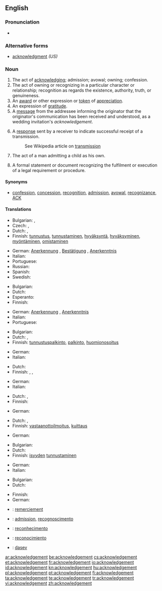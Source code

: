 ==English==

===Pronunciation===
* {{audio|en-us-acknowledgement.ogg|Audio (US)}}

===Alternative forms===
* [[acknowledgment]] ''(US)''

===Noun===
{{en-noun}}  {{British}}

# The act of [[acknowledge|acknowledging]]; admission; avowal; owning; confession.
# The act of owning or recognizing in a particular character or relationship; recognition as regards the existence, authority, truth, or genuineness.
# An [[award]] or other expression or [[token]] of [[appreciation]].
# An expression of [[gratitude]].
# A [[message]] from the addressee informing the originator that the originator's communication has been received and understood, as a wedding invitation's ''acknowledgement''.
# {{context|Telecommunications|computing|networking}} A [[response]] sent by a receiver to indicate successful receipt of a transmission.
#: See Wikipedia article on [[w:transmission (telecommunications)|transmission]]
# {{context|legal}} The act of a man admitting a child as his own.
# {{context|legal}} A formal statement or document recognizing the fulfilment or execution of a legal requirement or procedure.

====Synonyms====
* [[confession]], [[concession]], [[recognition]], [[admission]], [[avowal]], [[recognizance]], [[ACK]]

====Translations====
{{trans-top|act of acknowledging}}
* Bulgarian: {{t+|bg|признание}},  {{t|bg|потвърждение}}
* Czech: {{t-|cs|uznání|n}}, {{t|cs|přiznání|n}}
* Dutch: {{t+|nl|erkenning}},  {{t+|nl|bekentenis|f}}
* Finnish: [[tunnustus]], [[tunnustaminen]], [[hyväksyntä]], [[hyväksyminen]], [[myöntäminen]], [[omistaminen]]
{{trans-mid}}
* German: [[Anerkennung]] {{f}}, [[Bestätigung]] {{f}}, [[Anerkenntnis]] {{n}}
* Italian: {{t+|it|riconoscimento|m}}
* Portuguese: {{t+|pt|reconhecimento|m}}
* Russian: {{t|ru|признание|n|sc=Cyrl}}
* Spanish: {{t-|es|reconocimiento|m}}
* Swedish: {{t|sv|erkännande}}
{{trans-bottom}}

{{trans-top|act of owning or recognizing in a particular character or relationship}}
* Bulgarian: {{t+|bg|признание}}
* Dutch: {{t+|nl|erkenning|f}}
* Esperanto: {{t|eo|agnosko}}
* Finnish: {{t-|fi|tunnustaminen}}
{{trans-mid}}
* German: [[Anerkennung]] {{f}}, [[Anerkenntnis]] {{n}}
* Italian: {{t+|it|riconoscimento|m}}
* Portuguese: {{t+|pt|reconhecimento|m}}
{{trans-bottom}}

{{trans-top|award}}
* Bulgarian: {{t+|bg|отличие}}
* Dutch: {{t|nl|toekenning|f}},  {{t+|nl|erkenning|f}}
* Finnish: [[tunnustuspalkinto]], [[palkinto]], [[huomionosoitus]]
{{trans-mid}}
* German: {{t+|de|Anerkennung|f}}
* Italian: {{t+|it|riconoscimento|m}}
{{trans-bottom}}

{{trans-top|expression of thanks}}
* Dutch: {{t|nl|erkentelijkheid|f}}
* Finnish: {{t+|fi|tunnustus}}, {{t+|fi|kiitos}}, {{t-|fi|omistuskirjoitus}}
{{trans-mid}}
* German: {{t+|de|Anerkennung|f}}
* Italian: {{t+|it|riconoscimento|m}}
{{trans-bottom}}

{{trans-top|message informing that the originator's communication has been received and understood}}
* Dutch: {{t|nl|ontvangstbevestiging|f}},  {{t|nl|kwitantie|f}}
* Finnish: {{t+|fi|vastaus}}
{{trans-mid}}
* German: {{t+|de|Quittung|f}}
{{trans-bottom}}

{{trans-top|indication of a successful receipt of a transmission}}
* Dutch: {{t|nl|ontvangstbevestiging|f}},  {{t|nl|kwitantie|f}}
* Finnish: [[vastaanottoilmoitus]], [[kuittaus]]
{{trans-mid}}
* German: {{t+|de|Quittung|f}}
{{trans-bottom}}

{{trans-top|act of a man admitting a child as his own}}
* Bulgarian: {{t|bg|припознаване}}
* Dutch: {{t+|nl|erkenning|f}}
* Finnish: [[isyys|isyyden]] [[tunnustaminen]]
{{trans-mid}}
* German: {{t+|de|Anerkennung|f}}
* Italian: {{t+|it|riconoscimento|m}}
{{trans-bottom}}

{{trans-top|formal statement or document recognizing the fulfilment or execution of a legal requirement or procedure}}
* Bulgarian: {{t|bg|потвърждение}}
* Dutch: {{t+|nl|bevestiging|f}}
{{trans-mid}}
* Finnish: {{t+|fi|todistus}}
* German: {{t+|de|Bestätigung|f}}
{{trans-bottom}}

{{checktrans-top}}
* {{ttbc|fr}}: [[remerciement]] {{m}}
* {{ttbc|ia}}: [[admission]], [[recognoscimento]]
{{trans-mid}}
* {{ttbc|pt}}: [[reconhecimento]] {{m}}
* {{ttbc|es}}: [[reconocimiento]] {{m}}
* {{ttbc|vo}}: [[dasev]]
{{trans-bottom}}

[[ar:acknowledgement]]
[[be:acknowledgement]]
[[cs:acknowledgement]]
[[et:acknowledgement]]
[[fr:acknowledgement]]
[[io:acknowledgement]]
[[id:acknowledgement]]
[[kn:acknowledgement]]
[[hu:acknowledgement]]
[[pl:acknowledgement]]
[[pt:acknowledgement]]
[[fi:acknowledgement]]
[[ta:acknowledgement]]
[[te:acknowledgement]]
[[tr:acknowledgement]]
[[vi:acknowledgement]]
[[zh:acknowledgement]]